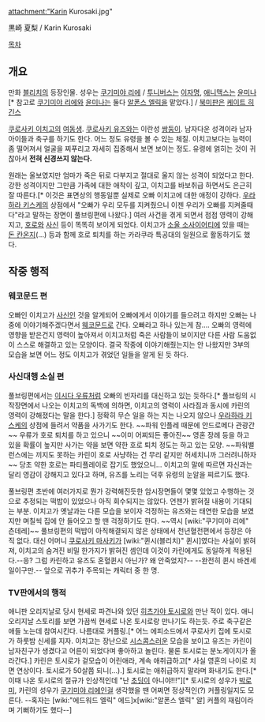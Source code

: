 attachment:"Karin Kurosaki.jpg"

黒崎 夏梨 / Karin Kurosaki


[[목차]]

== 개요 ==
만화 [[블리치]]의 등장인물. 
성우는 [[쿠기미야 리에]] / [[투니버스]]는 [[이자명]], [[애니맥스]]는 [[윤미나]][* 참고로 [[쿠기미야 리에]]와 [[윤미나]]는 둘다 [[알폰스 엘릭]]을 맡았다.] / [[북미판]]은 [[케이트 히긴스]]

[[쿠로사키 이치고]]의 [[여동생]]. [[쿠로사키 유즈]]와는 이란성 [[쌍둥이]]. 남자다운 성격이라 남자 아이들과 축구를 하기도 한다. 어느 정도 유령을 볼 수 있는 체질. 이치고보다는 능력이 좀 떨어져서 얼굴을 찌푸리고 자세히 집중해서 보면 보이는 정도. 유령에 얽히는 것이 귀찮아서 '''전혀 신경쓰지 않는다.'''

원래는 울보였지만 엄마가 죽은 뒤로 다부지고 절대로 울지 않는 성격이 되었다고 한다. 강한 성격이지만 그만큼 가족에 대한 애착이 깊고, 이치고를 바보취급 하면서도 은근히 잘 따른다.[* 이것은 표면상의 행동일뿐 실제로 오빠 이치고에 대한 애정이 강하다. [[우라하라 키스케]]의 상점에서 "오빠가 우리 모두를 지켜줬으니 이젠 우리가 오빠를 지켜줄때다"라고 말하는 장면이 풀브링편에 나왔다.] 여러 사건을 겪게 되면서 점점 영력이 강해지고, [[호로]]와 [[사신]] 등이 똑똑히 보이게 되었다. 이치고가 [[소울 소사이어티]]에 있을 때는 [[돈 칸온지]](...) 등과 함께 호로 퇴치를 하는 카라쿠라 특공대의 일원으로 활동하기도 했다.

== 작중 행적 ==
=== 웨코문드 편 ===
오빠인 이치고가 [[사신]]인 것을 알게되어 오빠에게서 이야기를 들으려고 하지만 오빠는 나중에 이야기해주겠다면서 [[웨코문드]]로 간다. 오빠라고 하나 있는게 참…. 오빠의 영력에 영향을 받은건지 영력이 높아져서 이치고처럼 죽은 사람들이 보이지만 다른 사람 도움없이 스스로 해결하고 있는 모양이다. 결국 작중에 이야기해줬는지는 안 나왔지만 3부의 모습을 보면 어느 정도 이치고가 겪었던 일들을 알게 된 듯 하다.

=== 사신대행 소실 편 ===
풀브링편에서는 [[이시다 우류]]처럼 오빠의 빈자리를 대신하고 있는 듯하다.[* 풀브링의 시작장면에서 나오는 이치고의 독백에 의하면, 이치고의 영력이 사라짐과 동시에 카린의 영력이 강해졌다는 말을 한다.] 정확히 무슨 일을 하는 지는 나오지 않으나 [[우라하라 키스케]]의 상점에 들려서 약품을 사가기도 한다. ~~파워 인플레 때문에 안드로메다 관광간~~ 우류가 호로 퇴치를 하고 있으니 ~~이미 어찌되든 좋아진~~ 영혼 장례 등을 하고 있을 확률이 높지만 사가는 약을 보면 약한 호로 퇴치 정도는 하고 있는 모양. ~~파워밸런스에는 끼지도 못하는 카린이 호로 사냥하는 건 무리 같지만 허세치니까 그러려니하자~~ 당초 약한 호로는 파티플레이로 잡기도 했었으니… 이치고의 말에 따르면 자신과는 달리 영감이 강해지고 있다고 하며, 유즈를 노리는 덕후 유령의 눈알을 찌르기도 했다.

풀브링편 초반에 여러가지로 뭔가 강력해진듯한 암시장면들이 몇몇 있었고 수행하는 것으로 추정되는 떡밥이 있었으나 아직 회수되지는 않았다. 언젠가 밝혀질 내용이 기대되는 부분. 이치고가 옛날과는 다른 모습을 보이자 걱정하는 유즈와는 태연한 모습을 보였지만 며칠씩 집에 안 들어오고 할 땐 걱정하기도 한다. ~~역시 [wiki:"쿠기미야 리에" 츤데레]~~ 풀브링편의 떡밥이 아직해결되지 않은 상태에서 천년혈전편에서 등장은 아직 없다. 대신 어머니 [[쿠로사키 마사키]]가 [wiki:"퀸시(블리치)" 퀸시]였다는 사실이 밝혀져, 이치고의 숨겨진 비밀 한가지가 밝혀진 셈인데 이것이 카린에게도 동일하게 적용된다.--응? 그럼 카린하고 유즈도 혼혈퀸시 아닌가? 왜 안죽었지?-- --완전히 퀸시 바겐세일이구만.-- 앞으로 귀추가 주목되는 캐릭터 중 한 명.

=== TV판에서의 행적 ===
애니판 오리지날로 당시 현세로 파견나와 있던 [[히츠가야 토시로]]와 만난 적이 있다. 애니 오리지날 스토리를 보면 가끔씩 현세로 나온 토시로랑 만나기도 하는듯. 주로 축구같은 애들 노는데 참여시킨다. 나름대로 커플링.[* 어느 에피소드에서 쿠로사키 집에 토시로가 하룻밤 신세를 지자. 이치고는 장난으로 [[시스콤]]스러운 모습을 보이고 유즈는 카린이 남자친구가 생겼다고 어른이 되었다며 좋아하고 놀린다. 물론 토시로는 분노게이지가 올라간다.] 카린은 토시로가 겉모습이 어린애라, 계속 애취급하고[* 사실 영혼의 나이로 치면 연상이다.
토시로가 50살쯤 되니(...).] 토시로는 애취급하지 말라며 화내기도 한다.[* 이때 나온 토시로의 절규가 인상적인데 "난 [[초딩]]이 아니야!!!"][* 토시로의 성우가 [[박로미]], 카린의 성우가 [[쿠기미야 리에]]인걸 생각했을 땐 어쩌면 정상적인(?) 커플링일지도 모른다. --혹자는 [wiki:"에드워드 엘릭" 에드]x[wiki:"알폰스 엘릭" 알] 커플의 재림이라며 기뻐하기도 했다--]
